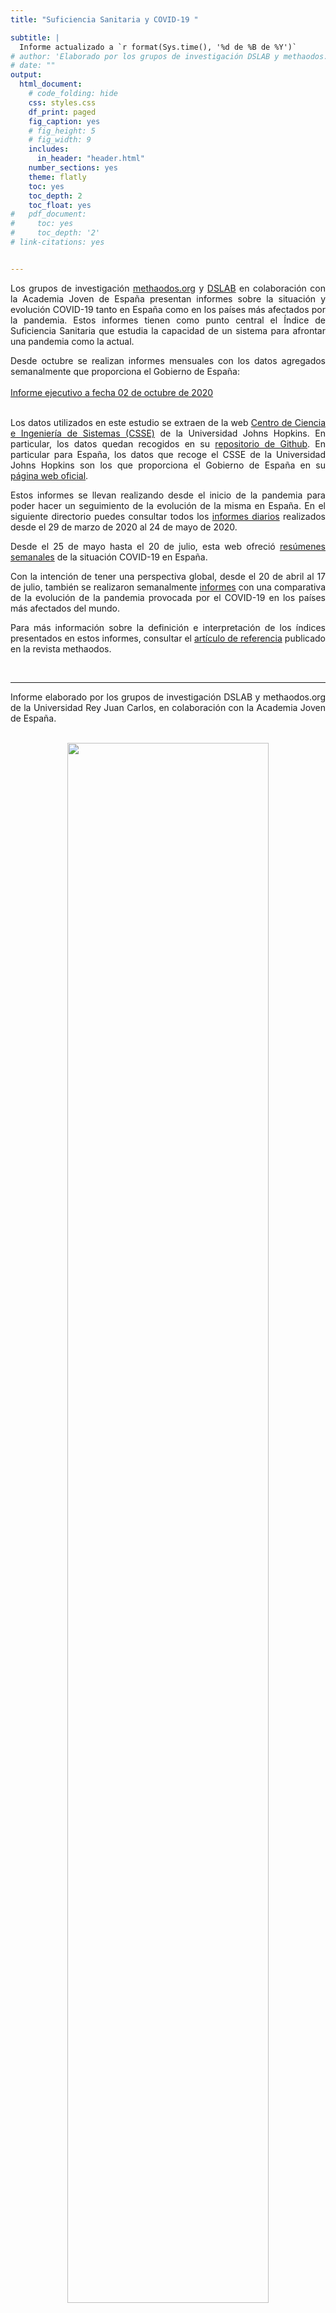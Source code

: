 ```yaml
---
title: "Suficiencia Sanitaria y COVID-19 "

subtitle: |
  Informe actualizado a `r format(Sys.time(), '%d de %B de %Y')`
# author: 'Elaborado por los grupos de investigación DSLAB y methaodos.org de la Universidad Rey Juan Carlos, en colaboración con la Academia Joven de España.'
# date: ""
output:
  html_document:
    # code_folding: hide
    css: styles.css
    df_print: paged
    fig_caption: yes
    # fig_height: 5
    # fig_width: 9
    includes:
      in_header: "header.html"
    number_sections: yes
    theme: flatly
    toc: yes
    toc_depth: 2
    toc_float: yes
#   pdf_document:
#     toc: yes
#     toc_depth: '2'
# link-citations: yes


---
```

<style>
#TOC::before {
  content: "";
  display: block;
  height: 150px;
  margin: 2em 10px 20px 10px;
  background-image: url("https://raw.githubusercontent.com/URJCDSLab/website/gh-pages/research/projects/covid19/reports/logos_v.png");
  background-size: contain;
  background-position: center center;
  background-repeat: no-repeat;
}
body {
text-align: justify}

</style>



Los grupos de investigación <a href="https://www.methaodos.org/" target="_blank">methaodos.org</a> y <a href="http://www.datasciencelab.es/" target="_blank">DSLAB</a> en colaboración con la Academia Joven de España presentan informes sobre la situación y evolución COVID-19 tanto en España como en los países más afectados por la pandemia. Estos informes tienen como punto central el Índice de Suficiencia Sanitaria que estudia la capacidad de un sistema para afrontar una pandemia como la actual.

Desde octubre se realizan informes mensuales con los datos agregados semanalmente que proporciona el Gobierno de España: 
<br><br>
<a href="https://dslab-website.s3.eu-central-1.amazonaws.com/20201002_COVID19_DSLAB_informe_ejecutivo.pdf" target="_blank">Informe ejecutivo a fecha 02 de octubre de 2020</a>
<br><br> 

Los datos utilizados en este estudio se extraen de la web <a href="https://systems.jhu.edu/" target="_blank">Centro de Ciencia e Ingeniería de Sistemas (CSSE)</a> de la Universidad Johns Hopkins. En particular, los datos quedan recogidos en su <a href="https://github.com/CSSEGISandData/COVID-19" target="_blank">repositorio de Github</a>. En particular para España, los datos que recoge el CSSE de la Universidad Johns Hopkins son los que proporciona el Gobierno de España en su 
<a href="https://www.mscbs.gob.es/profesionales/saludPublica/ccayes/alertasActual/nCov/situacionActual.html" target="_blank">página web oficial</a>.

Estos informes se llevan realizando desde el inicio de la pandemia para poder hacer un seguimiento de la evolución de la misma en España. En el siguiente directorio puedes consultar todos los <a href="https://github.com/URJCDSLab/website/tree/gh-pages/research/projects/covid19/informes_ejecutivos" target="_blank">informes diarios</a> realizados desde el 29 de marzo de 2020 al 24 de mayo de 2020.

Desde el 25 de mayo hasta el 20 de julio, esta web ofreció <a href="https://github.com/URJCDSLab/website/tree/gh-pages/research/projects/covid19/informes_semanales" target="_blank">resúmenes semanales</a> de la situación COVID-19 en España.

Con la intención de tener una perspectiva global, desde el 20 de abril al 17 de julio, también se realizaron semanalmente  <a href="https://github.com/URJCDSLab/website/tree/gh-pages/research/projects/covid19/summaries" target="_blank">informes</a> con una comparativa de la evolución de la pandemia provocada por el COVID-19 en los países más afectados del mundo. 


Para más información sobre la definición e interpretación de los índices presentados en estos informes, consultar el  <a href="https://www.methaodos.org/revista-methaodos/index.php/methaodos/article/view/349" target="_blank">artículo de referencia</a> publicado en la revista methaodos.


<!-- <br> -->
<!-- <a href="https://dslab-website.s3.eu-central-1.amazonaws.com/20200717_COVID19_DSLAB_informe_semanal.pdf" target="_blank">Informe resumido consolidado a fecha 20 de julio de 2020</a> -->
<!-- <br>  -->

<!-- <br> -->
<!-- <a href="https://dslab-website.s3.eu-central-1.amazonaws.com/20200629_COVID19_DSLAB_informe_semanal.pdf" target="_blank">Informe semanal a fecha 29 de junio de 2020</a> -->
<!-- <br>  -->

<!-- <br> -->
<!-- <a href="https://dslab-website.s3.eu-central-1.amazonaws.com/20200622_COVID19_DSLAB_informe_semanal.pdf" target="_blank">Informe semanal a fecha 22 de junio de 2020</a> -->
<!-- <br>  -->

<!-- <br> -->
<!-- <a href="https://dslab-website.s3.eu-central-1.amazonaws.com/20200615_COVID19_DSLAB_informe_semanal.pdf" target="_blank">Informe semanal a fecha 15 de junio de 2020</a> -->
<!-- <br>  -->


<!-- <br> -->
<!-- <a href="https://dslab-website.s3.eu-central-1.amazonaws.com/20200608_COVID19_DSLAB_informe_semanal.pdf" target="_blank">Informe semanal a fecha 08 de junio de 2020</a> -->
<!-- <br>  -->

<!-- <br> -->
<!-- <a href="https://dslab-website.s3.eu-central-1.amazonaws.com/20200601_COVID19_DSLAB_informe_semanal.pdf" target="_blank">Informe semanal a fecha 01 de junio de 2020</a> -->
<!-- <br>  -->

<!-- <br> -->
<!-- <a href="https://dslab-website.s3.eu-central-1.amazonaws.com/20200525_COVID19_DSLAB_informe_semanal.pdf" target="_blank">Informe semanal a fecha 25 de mayo de 2020</a> -->
<!-- <br>  -->

   


<br>
<hr>
Informe elaborado por los grupos de investigación DSLAB y methaodos.org de la Universidad Rey Juan Carlos, en colaboración con la Academia Joven de España.







<br>
<center>
![](logos_h.png){width=80%}
</center>

<br><br>
<DIV align="left">
 <P><a rel="license" href="http://creativecommons.org/licenses/by-sa/4.0/" target="_blank"><img alt="Licencia de Creative Commons" style="border-width:0" src="https://i.creativecommons.org/l/by-sa/4.0/88x31.png" /></a>
 <P>Este obra está bajo una <a rel="license" href="http://creativecommons.org/licenses/by-sa/4.0/" target="_blank">licencia de Creative Commons Reconocimiento-CompartirIgual 4.0 Internacional</a>.
</DIV>